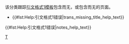{{polluted category}}
{{Tracking category}}
{{empty category}}

该分类跟踪[[WP:CS1|引文格式1模板]]包含{{para|trans_title}}而无{{para|title}}，或包含{{para|trans_chapter}}而无{{para|chapter}}的页面。


*{{#lst:Help:引文格式1错误|trans_missing_title_help_text}}
{{#lst:Help:引文格式1错误|notes_help_text}}
<!-- {{#lst:Help:引文格式1错误|references_help_text}} -->
[[Category:引文格式1错误|T]]